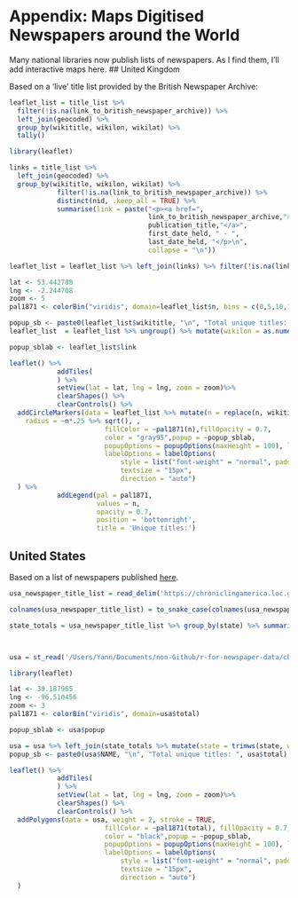 # Appendix: Maps Digitised Newspapers around the World


Many national libraries now publish lists of newspapers. As I find them, I'll add interactive maps here. 
## United Kingdom

Based on a 'live' title list provided by the British Newspaper Archive:

```r
leaflet_list = title_list %>% 
  filter(!is.na(link_to_british_newspaper_archive)) %>% 
  left_join(geocoded) %>% 
  group_by(wikititle, wikilon, wikilat) %>% 
  tally()
```
```r
library(leaflet)
```
```r
links = title_list %>% 
  left_join(geocoded) %>% 
  group_by(wikititle, wikilon, wikilat) %>%
            filter(!is.na(link_to_british_newspaper_archive)) %>%
            distinct(nid, .keep_all = TRUE) %>%
            summarise(link = paste("<p><a href=",
                                   link_to_british_newspaper_archive,">",
                                   publication_title,"</a>", 
                                   first_date_held, " - ", 
                                   last_date_held, "</p>\n", 
                                   collapse = "\n"))


```

```r
leaflet_list = leaflet_list %>% left_join(links) %>% filter(!is.na(link))
```
```r
lat <- 53.442788
lng <- -2.244708
zoom <- 5
pal1871 <- colorBin("viridis", domain=leaflet_list$n, bins = c(0,5,10,15,20,25,30,35,Inf))
```

```r
popup_sb <- paste0(leaflet_list$wikititle, "\n", "Total unique titles: ", leaflet_list$n)
leaflet_list  = leaflet_list %>% ungroup() %>% mutate(wikilon = as.numeric(wikilon)) %>% mutate(wikilat = as.numeric(wikilat))

popup_sblab <- leaflet_list$link

```

```r
leaflet() %>%  
            addTiles(
            ) %>% 
            setView(lat = lat, lng = lng, zoom = zoom)%>% 
            clearShapes() %>% 
            clearControls() %>%
  addCircleMarkers(data = leaflet_list %>% mutate(n = replace(n, wikititle == 'London', 40)),lng = ~wikilon, lat = ~wikilat, weight = 1, #cheat and change London to a smaller number, so it doesn't overlap other points
    radius = ~n*.25 %>% sqrt(), ,
                        fillColor = ~pal1871(n),fillOpacity = 0.7,
                        color = "gray95",popup = ~popup_sblab,
                        popupOptions = popupOptions(maxHeight = 100), label=popup_sb,
                        labelOptions = labelOptions(
                            style = list("font-weight" = "normal", padding = "3px 8px"),
                            textsize = "15px",
                            direction = "auto")
  ) %>%
            addLegend(pal = pal1871, 
                      values = n,
                      opacity = 0.7,
                      position = 'bottomright',
                      title = 'Unique titles:')
```



## United States

Based on a list of newspapers published [here](https://chroniclingamerica.loc.gov/newspapers.txt).

```r
usa_newspaper_title_list = read_delim('https://chroniclingamerica.loc.gov/newspapers.txt', delim = '|')

colnames(usa_newspaper_title_list) = to_snake_case(colnames(usa_newspaper_title_list))

state_totals = usa_newspaper_title_list %>% group_by(state) %>% summarise(total = n(), popup = paste0('<a href="',persistent_link,'">', title, '</a>', collapse = '<br>'))



usa = st_read('/Users/Yann/Documents/non-Github/r-for-newspaper-data/cb_2013_us_state_20m/cb_2013_us_state_20m.shp')
```



```r
library(leaflet)
```

```r
lat <- 39.187965
lng <- -96.510456
zoom <- 3
pal1871 <- colorBin("viridis", domain=usa$total)
```

```r



popup_sblab <- usa$popup

usa = usa %>% left_join(state_totals %>% mutate(state = trimws(state, which = 'both')), by = c('NAME' = 'state'))
popup_sb <- paste0(usa$NAME, "\n", "Total unique titles: ", usa$total)
```

```r
leaflet() %>%  
            addTiles(
            ) %>% 
            setView(lat = lat, lng = lng, zoom = zoom)%>% 
            clearShapes() %>% 
            clearControls() %>%
  addPolygons(data = usa, weight = 2, stroke = TRUE,
                        fillColor = ~pal1871(total), fillOpacity = 0.7,
                        color = "black",popup = ~popup_sblab,
                        popupOptions = popupOptions(maxHeight = 100), label=popup_sb,
                        labelOptions = labelOptions(
                            style = list("font-weight" = "normal", padding = "3px 8px"),
                            textsize = "15px",
                            direction = "auto")
  ) 
```
